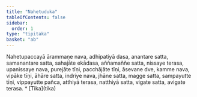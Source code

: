 ```yaml
---
title: "Nahetuduka"
tableOfContents: false
sidebar:
  order: 1
type: "tipitaka"
basket: "ab"
---
```



<DynamicBreadcrumb />

<Division number="124">

<Paragraph number="2432">
Nahetupaccayā ārammaṇe nava, adhipatiyā dasa, anantare satta, samanantare satta, sahajāte ekādasa, aññamaññe satta, nissaye terasa, upanissaye nava, purejāte tīṇi, pacchājāte tīṇi, āsevane dve, kamme nava, vipāke tīṇi, āhāre satta, indriye nava, jhāne satta, magge satta, sampayutte tīṇi, vippayutte pañca, atthiyā terasa, natthiyā satta, vigate satta, avigate terasa.

</Paragraph>
</Division>

<TableOfContents>
* [Tika](tika)
</TableOfContents>